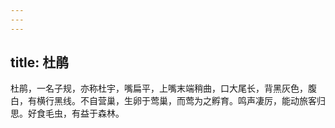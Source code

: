 ```yaml
---
---
---
```

title: 杜鹃
---



杜鹃，一名子规，亦称杜宇，嘴扁平，上嘴末端稍曲，口大尾长，背黑灰色，腹白，有横行黑线。不自营巢，生卵于莺巢，而莺为之孵育。鸣声凄厉，能动旅客归思。好食毛虫，有益于森林。